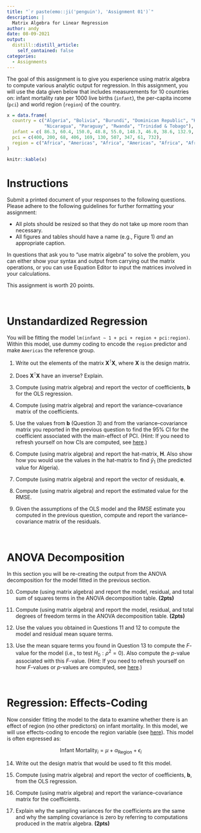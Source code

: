 ```yaml
---
title: "`r paste(emo::ji('penguin'), 'Assignment 01')`"
description: |
  Matrix Algebra for Linear Regression
author: andy
date: 08-09-2021
output:
  distill::distill_article:
    self_contained: false
categories:
  - Assignments
---
```



The goal of this assignment is to give you experience using matrix algebra to compute various analytic output for regression. In this assignment, you will use the data given below that includes measurements for 10 countries on: infant mortality rate per 1000 live births (`infant`), the per-capita income (`pci`) and world region (`region`) of the country. 

```r
x = data.frame(
  country = c("Algeria", "Bolivia", "Burundi", "Dominican Republic", "Kenya", "Malawi", 
              "Nicaragua", "Paraguay", "Rwanda", "Trinidad & Tobago"),
  infant = c( 86.3, 60.4, 150.0, 48.8, 55.0, 148.3, 46.0, 38.6, 132.9, 26.2),
  pci = c(400, 200, 68, 406, 169, 130, 507, 347, 61, 732),
  region = c("Africa", "Americas", "Africa", "Americas", "Africa", "Africa", "Americas", "Americas", "Africa", "Americas")
)

knitr::kable(x)
```



<!-- - [[CSV]](https://raw.githubusercontent.com/zief0002/epsy-8251/master/data/broadband.csv) -->
<!-- - [[Data Codebook]](http://zief0002.github.io/epsy-8251/codebooks/broadband.html) -->


<!-- ```{r echo=FALSE, out.width="60%", fig.align='center'} -->
<!-- knitr::include_graphics("figs/assign-01.png") -->
<!-- ``` -->


# Instructions

Submit a printed document of your responses to the following questions. Please adhere to the following guidelines for further formatting your assignment:

- All plots should be resized so that they do not take up more room than necessary. 
- All figures and tables should have a name (e.g., Figure 1) *and* an appropriate caption.

In questions that ask you to "use matrix algebra" to solve the problem, you can either show your syntax and output from carrying out the matrix operations, or you can use Equation Editor to input the matrices involved in your calculations.

This assignment is worth 20 points.


<br />

# Unstandardized Regression

You will be fitting the model `lm(infant ~ 1 + pci + region + pci:region)`. Within this model, use dummy coding to encode the `region` predictor and make `Americas` the reference group. 

1. Write out the elements of the matrix $\mathbf{X}^{\intercal}\mathbf{X}$, where $\mathbf{X}$ is the design matrix.  

2. Does $\mathbf{X}^{\intercal}\mathbf{X}$ have an inverse? Explain.

3. Compute (using matrix algebra) and report the vector of coefficients, **b** for the OLS regression.

4. Compute (using matrix algebra) and report the variance--covariance matrix of the coefficients.

5. Use the values from **b** (Question 3) and from the variance--covariance matrix you reported in the previous question to find the 95% CI for the coefficient associated with the main-effect of PCI. (Hint: If you need to refresh yourself on how CIs are computed, see [here](https://zief0002.github.io/epsy-8252/misc/s21-05-probability-distributions-in-regression.html).)

6. Compute (using matrix algebra) and report the hat-matrix, **H**. Also show how you would use the values in the hat-matrix to find $\hat{y}_1$ (the predicted value for Algeria).

7. Compute (using matrix algebra) and report the vector of residuals, **e**.

8. Compute (using matrix algebra) and report the estimated value for the RMSE.

9. Given the assumptions of the OLS model and the RMSE estimate you computed in the previous question, compute and report the variance--covariance matrix of the residuals.


<br />


# ANOVA Decomposition

In this section you will be re-creating the output from the ANOVA decomposition for the model fitted in the previous section.

10. Compute (using matrix algebra) and report the model, residual, and total sum of squares terms in the ANOVA decomposition table. **(2pts)**

11. Compute (using matrix algebra) and report the model, residual, and total degrees of freedom terms in the ANOVA decomposition table. **(2pts)**

12. Use the values you obtained in Questions 11 and 12 to compute the model and residual mean square terms.

13. Use the mean square terms you found in Question 13 to compute the *F*-value for the model (i.e., to test $H_0:\rho^2=0$). Also compute the *p*-value associated with this *F*-value. (Hint: If you need to refresh yourself on how *F*-values or *p*-values are computed, see [here](https://zief0002.github.io/epsy-8252/misc/s21-05-probability-distributions-in-regression.html).)

<br />


# Regression: Effects-Coding

Now consider fitting the model to the data to examine whether there is an effect of region (no other predictors) on infant mortality. In this model, we will use effects-coding to encode the region variable (see [here](https://stats.idre.ucla.edu/other/mult-pkg/faq/general/faqwhat-is-effect-coding/)). This model is often expressed as:

$$
\mathrm{Infant~Mortality}_i = \mu + \alpha_{\mathrm{Region}} + \epsilon_i 
$$

14. Write out the design matrix that would be used to fit this model.

15. Compute (using matrix algebra) and report the vector of coefficients, **b**, from the OLS regression.

16. Compute (using matrix algebra) and report the variance--covariance matrix for the coefficients.

17. Explain why the sampling variances for the coefficients are the same and why the sampling covariance is zero by referring to computations produced in the matrix algebra. **(2pts)**


